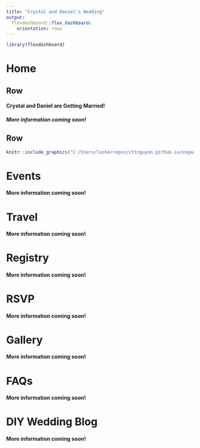 ```yaml
---
title: "Crystal and Daniel's Wedding"
output: 
  flexdashboard::flex_dashboard:
    orientation: rows
---
```


```r
library(flexdashboard)
```

Home
=======================================================================

Row {data-height=100}
-----------------------------------------------------------------------

#### Crystal and Daniel are Getting Married!

##### More information coming soon!

Row
-----------------------------------------------------------------------

```r
knitr::include_graphics("C:/Users/lucke/repos/cttnguyen.github.io/engagement.JPG")
```

Events
=======================================================================

#### More information coming soon!

Travel
=======================================================================

#### More information coming soon!

Registry
=======================================================================

#### More information coming soon!

RSVP
=======================================================================

#### More information coming soon!

Gallery
=======================================================================

#### More information coming soon!

FAQs
=======================================================================

#### More information coming soon!

DIY Wedding Blog
=======================================================================

#### More information coming soon!
